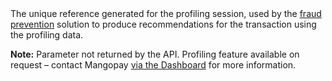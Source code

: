  
<ParamField body="ProfilingAttemptReference" type="string">     
The unique reference generated for the profiling session, used by the <a href="/guides/fraud-prevention">fraud prevention</a> solution to produce recommendations for the transaction using the profiling data.

**Note:** Parameter not returned by the API. Profiling feature available on request – contact Mangopay <a href="https://hub.mangopay.com/" target="_blank">via the Dashboard</a> for more information.  
</ParamField>